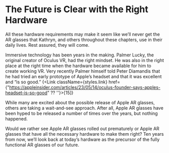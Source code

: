 
# The Future is Clear with the Right Hardware

All these hardware requirements may make it seem like we’ll never get the AR glasses that Kathryn, and others throughout these chapters, use in their daily lives. Rest assured, they will come. 

Immersive technology has been years in the making. Palmer Lucky, the original creator of Oculus VR, had the right mindset. He was also in the right place at the right time when the hardware became available for him to create working VR. Very recently Palmer himself told Peter Diamandis that he had tried an early prototype of Apple’s headset and that it was excellent and “is so good.” {<Link className={styles.link} href={"https://appleinsider.com/articles/23/05/14/oculus-founder-says-apples-headset-is-so-good" ?? ''}>[15]</Link>}

While many are excited about the possible release of Apple AR glasses, others are taking a wait-and-see approach. After all, Apple AR glasses have been hyped to be released a number of times over the years, but nothing happened. 

Would we rather see Apple AR glasses rolled out prematurely or Apple AR glasses that have all the necessary hardware to make them right? Ten years from now, we’ll look back at today’s hardware as the precursor of the fully functional AR glasses of our future.
